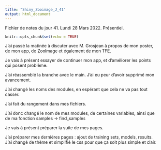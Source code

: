 ```yaml
---
title: "Shiny_Zooimage_J_41"
output: html_document
---
```


Fichier de notes du jour 41. Lundi 28 Mars 2022.    Présentiel.

```r
knitr::opts_chunk$set(echo = TRUE)
```

J'ai passé la matinée à discuter avec M. Grosjean à propos de mon poster, de mon app, de ZooImage et également de mon TFE. \

Je vais à présent essayer de continuer mon app, et d'améliorer les points qui posent problème. \

J'ai réassemblé la branche avec le main. J'ai eu peur d'avoir supprimé mon avancement. \

J'ai changé les noms des modules, en espérant que cela ne va pas tout casser. \

J'ai fait du rangement dans mes fichiers. \

J'ai donc changé le nom de mes modules, de certaines variables, ainsi que de ma fonction samples -> find_samples \

Je vais à présent préparer la suite de mes pages. \


J'ai préparer mes dernières pages : ajout de training sets, models, results. \
J'ai changé de thème et simplifié le css pour que ça soit plus simple et clair. \
